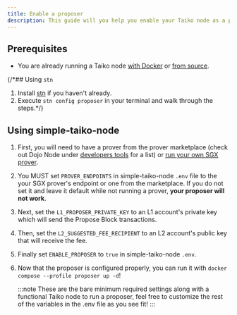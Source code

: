 ```yaml
---
title: Enable a proposer
description: This guide will you help you enable your Taiko node as a proposer.
---
```



## Prerequisites

- You are already running a Taiko node [with Docker](/guides/run-a-taiko-node-with-docker) or [from source](/guides/build-a-taiko-node-from-source).

{/*## Using `stn`

1. Install [stn](https://github.com/d1onys1us/stn) if you haven't already.
2. Execute `stn config proposer` in your terminal and walk through the steps.*/}

## Using simple-taiko-node

<Steps>

1. First, you will need to have a prover from the prover marketplace (check out Dojo Node under [developers tools](/resources/developer-tools) for a list) or [run your own SGX prover](/guides/enable-a-prover).

2. You MUST set `PROVER_ENDPOINTS` in simple-taiko-node `.env` file to the your SGX prover's endpoint or one from the marketplace. If you do not set it and leave it default while not running a prover, **your proposer will not work**.

3. Next, set the `L1_PROPOSER_PRIVATE_KEY` to an L1 account's private key which will send the Propose Block transactions.

4. Then, set the `L2_SUGGESTED_FEE_RECIPIENT` to an L2 account's public key that will receive the fee.

5. Finally set `ENABLE_PROPOSER` to `true` in simple-taiko-node `.env`.

6. Now that the proposer is configured properly, you can run it with `docker compose --profile proposer up -d`!

    :::note
    These are the bare minimum required settings along with a functional Taiko node to run a proposer, feel free to customize the rest of the variables in the .env file as you see fit!
    :::

</Steps>
